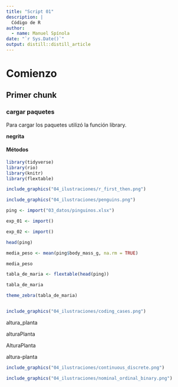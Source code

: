 ```yaml
---
title: "Script 01"
description: |
  Código de R
author:
  - name: Manuel Spínola 
date: "`r Sys.Date()`"
output: distill::distill_article
---
```



# Comienzo

## Primer chunk

### cargar paquetes

Para cargar los paquetes utilizó la función library.

**negrita**

#### Métodos

```r
library(tidyverse)
library(rio)
library(knitr)
library(flextable)
```


```r
include_graphics("04_ilustraciones/r_first_then.png")
```

```r
include_graphics("04_ilustraciones/penguins.png")
```

```r
ping <- import("03_datos/pinguinos.xlsx")
```

```r
exp_01 <- import()
```

```r
exp_02 <- import()
```


```r
head(ping)
```

```r
media_peso <- mean(ping$body_mass_g, na.rm = TRUE)
```

```r
media_peso
```


```r
tabla_de_maria <- flextable(head(ping))
```

```r
tabla_de_maria
```

```r
theme_zebra(tabla_de_maria)
```


```r

```



```r
include_graphics("04_ilustraciones/coding_cases.png")
```

altura_planta

alturaPlanta

AlturaPlanta

altura-planta

```r
include_graphics("04_ilustraciones/continuous_discrete.png")
```

```r
include_graphics("04_ilustraciones/nominal_ordinal_binary.png")
```






